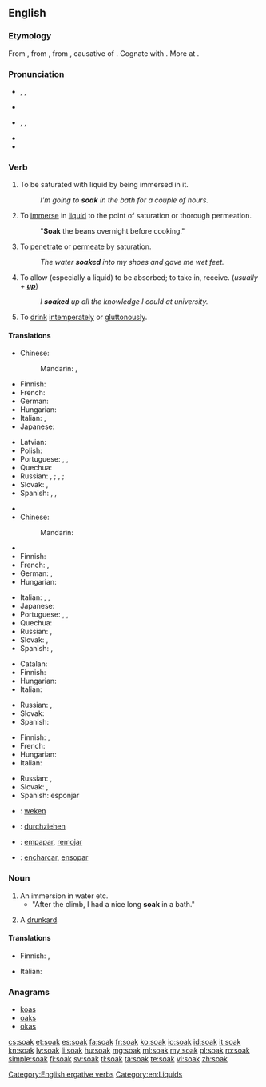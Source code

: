 ==English==

===Etymology===
From {{etyl|enm}} {{term|soken|soken||lang=enm}}, from {{etyl|ang}} {{term|socian|socian|to soak, steep|lit=to cause to suck (up)|lang=ang}}, from {{etyl|gem-pro|en}} {{recons|sukōnan||to soak|lang=gem-pro}}, causative of {{etyl|gem-pro|en}} {{recons|sūkanan||to suck|lang=gem-pro}}. Cognate with {{etyl|dum|-}} {{term|soken||to cause to suck|lang=dum}}. More at {{l|en|suck}}.

===Pronunciation===
* {{a|British}} {{enPR|sōk}}, {{IPA|/səʊk/}}, {{X-SAMPA|/s@Uk/}}
* {{rhymes|əʊk}}
* {{a|US}} {{enPR|sōk}}, {{IPA|/soʊk/}}, {{X-SAMPA|/soUk/}}
* {{rhymes|oʊk}}
* {{homophones|soke}}

===Verb===
{{en-verb}}

# {{intransitive}} To be saturated with liquid by being immersed in it.
#: ''I'm going to '''soak''' in the bath for a couple of hours.''
# {{transitive}} To [[immerse]] in [[liquid]] to the point of saturation or thorough permeation.
#: "'''Soak''' the beans overnight before cooking."
# {{intransitive}} To [[penetrate]] or [[permeate]] by saturation.
#: ''The water '''soaked''' into my shoes and gave me wet feet.''
# {{transitive}} To allow (especially a liquid) to be absorbed; to take in, receive. (''usually + '''[[up]]''''')
#: ''I '''soaked''' up all the knowledge I could at university.''
# {{slang|dated}} To [[drink]] [[intemperate]]ly or [[gluttonous]]ly.

====Translations====
{{trans-top|to be saturated with liquid by being immersed in it}}
* Chinese:
*: Mandarin: {{t|cmn|濕透|sc=Hani}}, {{t|cmn|湿透|tr=shītòu|sc=Hani}}
* Finnish: {{t-|fi|liota}}
* French: {{t+|fr|tremper}}
* German: {{t-|de|durchnässen}}
* Hungarian: {{t+|hu|ázik}}
* Italian: {{t-|it|inzupparsi}}, {{t-|it|imbeversi}}
* Japanese: {{t+|ja|濡れる|tr=ぬれる, nureru|sc=Jpan}}
{{trans-mid}}
* Latvian: {{t+|lv|mirkt}}
* Polish: {{t+|pl|przesiąknąć}}
* Portuguese: {{t-|pt|molhar-se}}, {{t-|pt|ensopar-se}}, {{t-|pt|enchacar-se}}
* Quechua: {{t-|qu|chulluy}}
* Russian: {{t-|ru|намокать|tr=namokát'}} {{impf}}, {{t+|ru|намокнуть|tr=namóknut'}} {{pf.}}; {{t+|ru|промокать|tr=promokát'}} {{impf}}, {{t+|ru|промокнуть|tr=promóknut'}} {{pf.}}; {{t-|ru|отмокать|tr=otmokát'}} {{impf}}
* Slovak: {{t-|sk|napustiť}}, {{t-|sk|nasiaknuť}}
* Spanish: {{t-|es|empapar}}, {{t-|es|remojar}}, {{t+|es|embeber}}
{{trans-bottom}}

{{trans-top|to immerse in liquid to the point of saturation or thorough permeation}}
* {{trreq|Arabic}}
* Chinese:
*: Mandarin: {{t|cmn|浸泡|tr=jìnpào|sc=Hani}}
* {{trreq|Dutch}}
* Finnish: {{t+|fi|liottaa}}
* French: {{t-|fr|faire tremper}}, {{t+|fr|immerger}}
* German: {{t-|de|tränken}}, {{t-|de|einweichen}}
* Hungarian: {{t+|hu|áztat}}
{{trans-mid}}
* Italian: {{t-|it|mettere a bagno}}, {{t-|it|mettere a mollo}}, {{t+|it|imbevere}}
* Japanese: {{t-|ja|濡らす|tr=ぬらす, nurasu|sc=Jpan}}
* Portuguese: {{t+|pt|molhar}}, {{t+|pt|ensopar}}, {{t-|pt|enchacar}}
* Quechua: {{t-|qu|chulluchiy}}
* Russian: {{t+|ru|вымачивать|tr=vymáčivat'}} {{impf}}, {{t+|ru|вымочить|tr=výmočit'}}
* Slovak: {{t-|sk|namočiť}}, {{t-|sk|vymáčať}}
* Spanish: {{t-|es|remojar}}, {{t-|es|empapar}}
{{trans-bottom}}

{{trans-top|to penetrate or permeate by saturation}}
* Catalan: {{t+|ca|penetrar}}
* Finnish: {{t-|fi|tihkua}}
* Hungarian: {{t+|hu|beszívódik}}
* Italian: {{t-|it|inzuppare}}
{{trans-mid}}
* Russian: {{t+|ru|просачиваться|tr=prosáčivat's'a}} {{impf}}, {{t+|ru|просочиться|tr=prosočít's'a}} {{pf.}}
* Slovak: {{t-|sk|presiaknuť}}
* Spanish: {{t-|es|saturar}}
{{trans-bottom}}

{{trans-top|to allow (especially a liquid) to be absorbed}}
* Finnish: {{t+|fi|imeä}}, {{t-|fi|imeyttää}}
* French: {{t+|fr|éponger}}
* Hungarian: {{t+|hu|felszív}}
* Italian: {{t+|it|assorbire}}
{{trans-mid}}
* Russian: {{t+|ru|впитывать|tr=vpítyvat'}} {{impf}}, {{t+|ru|впитать|tr=vpitát'}} {{pf.}}
* Slovak: {{t-|sk|vpiť}}, {{t-|sk|vsiaknuť}}
* Spanish: esponjar
{{trans-bottom}}

{{checktrans-top}}
* {{ttbc|nl}}: [[weken]]
* {{ttbc|de}}: [[durchziehen]]
{{trans-mid}}
* {{ttbc|es}}: [[empapar]], [[remojar]]
* {{ttbc|pt}}: [[encharcar]], [[ensopar]]
{{trans-bottom}}

===Noun===
{{en-noun}}

# An immersion in water etc.
#* "After the climb, I had a nice long '''soak''' in a bath."
# {{slang|British}} A [[drunkard]].

====Translations====
{{trans-top|immersion in a liquid}}
* Finnish: {{t-|fi|liotus}}, {{t-|fi|liko}}
{{trans-mid}}
* Italian: {{t+|it|immersione|f}}
{{trans-bottom}}

===Anagrams===
* [[koas#English|koas]]
* [[oaks#English|oaks]]
* [[okas#English|okas]]

[[Category:English ergative verbs]]
[[Category:en:Liquids]]

[[cs:soak]]
[[et:soak]]
[[es:soak]]
[[fa:soak]]
[[fr:soak]]
[[ko:soak]]
[[io:soak]]
[[id:soak]]
[[it:soak]]
[[kn:soak]]
[[lv:soak]]
[[li:soak]]
[[hu:soak]]
[[mg:soak]]
[[ml:soak]]
[[my:soak]]
[[pl:soak]]
[[ro:soak]]
[[simple:soak]]
[[fi:soak]]
[[sv:soak]]
[[tl:soak]]
[[ta:soak]]
[[te:soak]]
[[vi:soak]]
[[zh:soak]]